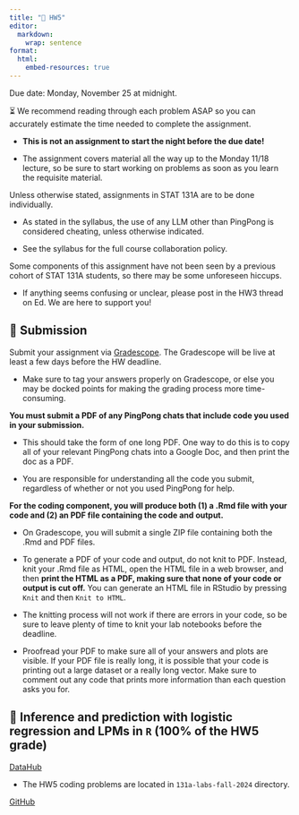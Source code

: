 ```yaml
---
title: "📝 HW5"
editor: 
  markdown: 
    wrap: sentence
format: 
  html: 
    embed-resources: true
---
```


Due date: Monday, November 25 at midnight.

⏳ We recommend reading through each problem ASAP so you can accurately estimate the time needed to complete the assignment.

-   **This is not an assignment to start the night before the due date!**

-   The assignment covers material all the way up to the Monday 11/18 lecture, so be sure to start working on problems as soon as you learn the requisite material.

Unless otherwise stated, assignments in STAT 131A are to be done individually.

-   As stated in the syllabus, the use of any LLM other than PingPong is considered cheating, unless otherwise indicated.

-   See the syllabus for the full course collaboration policy.

Some components of this assignment have not been seen by a previous cohort of STAT 131A students, so there may be some unforeseen hiccups.

-   If anything seems confusing or unclear, please post in the HW3 thread on Ed. We are here to support you!

## 📮 Submission

Submit your assignment via [Gradescope](https://www.gradescope.com/courses/833089).
The Gradescope will be live at least a few days before the HW deadline.

-   Make sure to tag your answers properly on Gradescope, or else you may be docked points for making the grading process more time-consuming.

**You must submit a PDF of any PingPong chats that include code you used in your submission.**

-   This should take the form of one long PDF.
    One way to do this is to copy all of your relevant PingPong chats into a Google Doc, and then print the doc as a PDF.

-   You are responsible for understanding all the code you submit, regardless of whether or not you used PingPong for help.

**For the coding component, you will produce both (1) a .Rmd file with your code and (2) an PDF file containing the code and output.**

-   On Gradescope, you will submit a single ZIP file containing both the .Rmd and PDF files.

-   To generate a PDF of your code and output, do not knit to PDF.
    Instead, knit your .Rmd file as HTML, open the HTML file in a web browser, and then **print the HTML as a PDF, making sure that none of your code or output is cut off.** You can generate an HTML file in RStudio by pressing `Knit` and then `Knit to HTML`.

-   The knitting process will not work if there are errors in your code, so be sure to leave plenty of time to knit your lab notebooks before the deadline.

-   Proofread your PDF to make sure all of your answers and plots are visible.
    If your PDF file is really long, it is possible that your code is printing out a large dataset or a really long vector.
    Make sure to comment out any code that prints more information than each question asks you for.

## 🔮 Inference and prediction with logistic regression and LPMs in `R` (100% of the HW5 grade)

[DataHub](https://r.datahub.berkeley.edu/hub/user-redirect/git-pull?repo=https%3A%2F%2Fgithub.com%2Fberkeley-stat131a%2F131a-labs-fall-2024&urlpath=rstudio%2F)

-   The HW5 coding problems are located in `131a-labs-fall-2024` directory.

[GitHub](https://github.com/berkeley-stat131a/131a-labs-fall-2024/tree/main)

